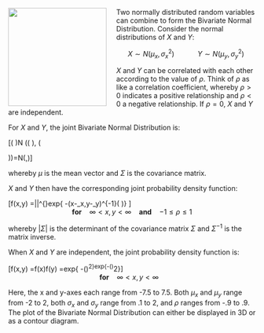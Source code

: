 <img src="http://i1.sndcdn.com/avatars-000059094172-rgbc57-crop.jpg?3eddc42" width="200" height="200" align="left" style="margin-right: 20px;">

Two normally distributed random variables can combine to form the Bivariate Normal Distribution. Consider the normal distributions of $X$ and $Y$:

<center> $X\sim N(\mu_x,\sigma_x^2)$ &nbsp;&nbsp;&nbsp;&nbsp;&nbsp;&nbsp;&nbsp;&nbsp;&nbsp;&nbsp; $Y\sim N(\mu_y,\sigma_y^2)$ </center>

$X$ and $Y$ can be correlated with each other according to the value of $\rho$. Think of $\rho$ as like a correlation coefficient, whereby $\rho>0$ indicates a positive relationship and $\rho<0$ a negative relationship. If $\rho=0$, $X$ and $Y$ are independent.

For $X$ and $Y$, the joint Bivariate Normal Distribution is:

\[\left(\begin{array}{cc}
X \\
Y \end{array} \right)\sim N \left(\left(\begin{array}{cc}
\mu_x \\
\mu_y \end{array} \right), \left( \begin{array}{cc}
\sigma_x^2 & \rho \sigma_x \sigma_y \\
\rho \sigma_x \sigma_y & \sigma_y^2 \end{array} \right)\right)=N(\mu,\Sigma)\]

whereby $\mu$ is the mean vector and $\Sigma$ is the covariance matrix.

$X$ and $Y$ then have the corresponding joint probability density function:

\[f(x,y) =\frac{1}{2\pi}|\Sigma|^{\frac{-1}{2}}exp\left\{ -\frac{1}{2}(x-\mu_x,y-\mu_y)\Sigma^{-1}\left(\begin{array}{cc}
x-\mu_x \\
y-\mu_y \end{array} \right)\right\} \] <center> <b>for</b> &nbsp;&nbsp; $\infty < x,y < \infty$ &nbsp;&nbsp; <b>and</b> &nbsp;&nbsp; $-1\leq \rho \leq 1$</center>

whereby $|\Sigma|$ is the determinant of the covariance matrix $\Sigma$ and $\Sigma^{-1}$ is the matrix inverse.

When $X$ and $Y$ are independent, the joint probability density function is:

\[f(x,y) =f(x)f(y) =\frac{1}{2\pi\sigma_x \sigma_y}exp\left\{ -\frac{1}{2}\left(\frac{x-\mu_x}{\sigma_x}\right)^2\right\}exp\left\{-\frac{1}{2}\left(\frac{y-\mu_y}{\sigma_y}\right)^2\right\}\] <center><b>for</b> &nbsp;&nbsp; $\infty < x,y < \infty$ &nbsp;&nbsp;</center>

Here, the x and y-axes each range from -7.5 to 7.5. Both $\mu_x$ and $\mu_y$ range from -2 to 2, both $\sigma_x$ and $\sigma_y$ range from .1 to 2, and $\rho$ ranges from -.9 to .9. The plot of the Bivariate Normal Distribution can either be displayed in 3D or as a contour diagram.